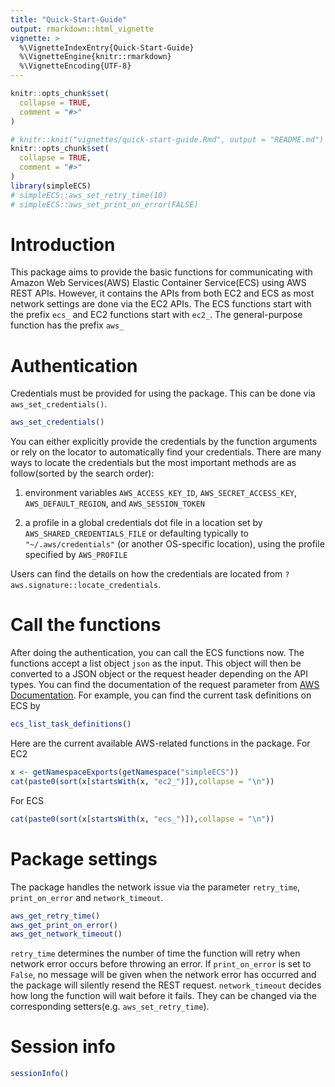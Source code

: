 ```yaml
---
title: "Quick-Start-Guide"
output: rmarkdown::html_vignette
vignette: >
  %\VignetteIndexEntry{Quick-Start-Guide}
  %\VignetteEngine{knitr::rmarkdown}
  %\VignetteEncoding{UTF-8}
---
```


```r
knitr::opts_chunk$set(
  collapse = TRUE,
  comment = "#>"
)
```

```r
# knitr::knit("vignettes/quick-start-guide.Rmd", output = "README.md")
knitr::opts_chunk$set(
  collapse = TRUE,
  comment = "#>"
)
library(simpleECS)
# simpleECS::aws_set_retry_time(10)
# simpleECS::aws_set_print_on_error(FALSE)
```
# Introduction
This package aims to provide the basic functions for communicating with Amazon Web Services(AWS) Elastic Container Service(ECS) using AWS REST APIs. However, it contains the APIs from both EC2 and ECS as most network settings are done via the EC2 APIs. The ECS functions start with the prefix `ecs_` and EC2 functions start with `ec2_`. The general-purpose function has the prefix `aws_`

# Authentication
Credentials must be provided for using the package. This can be done via `aws_set_credentials()`. 
```r
aws_set_credentials()
```
You can either explicitly provide the credentials by the function arguments or rely on the locator to automatically find your credentials. There are many ways to locate the credentials but the most important methods are as follow(sorted by the search order):

1. environment variables `AWS_ACCESS_KEY_ID`, `AWS_SECRET_ACCESS_KEY`, `AWS_DEFAULT_REGION`, and `AWS_SESSION_TOKEN`

2. a profile in a global credentials dot file in a location set by `AWS_SHARED_CREDENTIALS_FILE` or defaulting typically to `"~/.aws/credentials"` (or another OS-specific location), using the profile specified by `AWS_PROFILE`

Users can find the details on how the credentials are located from `?aws.signature::locate_credentials`.

# Call the functions
After doing the authentication, you can call the ECS functions now. The functions accept a list object `json` as the input. This object will then be converted to a JSON object or the request header depending on the API types. You can find the documentation of the request parameter from [AWS Documentation](https://docs.aws.amazon.com/index.html). For example, you can find the current task definitions on ECS by
```r
ecs_list_task_definitions()
```
Here are the current available AWS-related functions in the package. For EC2
```r
x <- getNamespaceExports(getNamespace("simpleECS"))
cat(paste0(sort(x[startsWith(x, "ec2_")]),collapse = "\n"))
```
For ECS
```r
cat(paste0(sort(x[startsWith(x, "ecs_")]),collapse = "\n"))
```

# Package settings
The package handles the network issue via the parameter `retry_time`, `print_on_error` and `network_timeout`. 

```r
aws_get_retry_time()
aws_get_print_on_error()
aws_get_network_timeout()
```
`retry_time` determines the number of time the function will retry when network error occurs before throwing an error. If `print_on_error` is set to `False`, no message will be given when the network error has occurred and the package will silently resend the REST request. `network_timeout` decides how long the function will wait before it fails. They can be changed via the corresponding setters(e.g. `aws_set_retry_time`).

# Session info
```r
sessionInfo()
```





